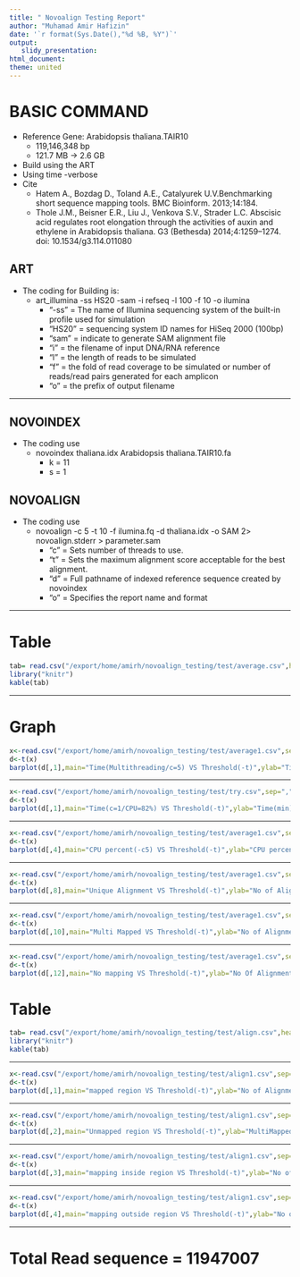 ```yaml
---
title: " Novoalign Testing Report"
author: "Muhamad Amir Hafizin"
date: '`r format(Sys.Date(),"%d %B, %Y")`'
output:
   slidy_presentation:
html_document:
theme: united
---
```


# BASIC COMMAND
* Reference Gene: Arabidopsis thaliana.TAIR10
	+ 119,146,348 bp
	+ 121.7 MB -> 2.6 GB

* Build using the ART
* Using time -verbose
* Cite 
	+ Hatem A., Bozdag D., Toland A.E., Catalyurek U.V.Benchmarking short sequence mapping tools. BMC Bioinform. 2013;14:184.
	+ Thole J.M., Beisner E.R., Liu J., Venkova S.V., Strader L.C. Abscisic acid regulates root elongation through the activities of auxin and ethylene in Arabidopsis thaliana. G3 (Bethesda) 2014;4:1259–1274. doi: 10.1534/g3.114.011080

## ART
* The coding for Building is: 
	+ art_illumina -ss HS20 -sam -i refseq  -l 100 -f 10 -o ilumina
		+ "-ss"  = The name of Illumina sequencing system of the built-in profile used for simulation
		+ "HS20" = sequencing system ID names for HiSeq 2000 (100bp)
		+ "sam"  = indicate to generate SAM alignment file
		+ "i"    = the filename of input DNA/RNA reference
		+ "l"    = the length of reads to be simulated
		+ "f"    = the fold of read coverage to be simulated or number of reads/read pairs generated for each amplicon
		+ "o"    = the prefix of output filename

*****

## NOVOINDEX
* The coding use
	+ novoindex thaliana.idx Arabidopsis thaliana.TAIR10.fa
		+ k = 11
		+ s = 1

## NOVOALIGN
* The coding use 
	+ novoalign -c 5 -t 10 -f ilumina.fq -d thaliana.idx -o SAM 2> novoalign.stderr > parameter.sam
		+ "c" =  Sets  number of threads to use.
		+ "t" =  Sets the maximum alignment score acceptable for the best alignment. 
		+ "d" =  Full pathname of indexed reference sequence created by novoindex
		+ "o" =  Specifies the report name and format


*****

# Table
```r
tab= read.csv("/export/home/amirh/novoalign_testing/test/average.csv",header=TRUE)
library("knitr")
kable(tab)
```
*****

# Graph
```r
x<-read.csv("/export/home/amirh/novoalign_testing/test/average1.csv",sep=",",header=TRUE,stringsAsFactors = TRUE)
d<-t(x)
barplot(d[,1],main="Time(Multithreading/c=5) VS Threshold(-t)",ylab="Time(min)",xlab="Threshold(-t)",border="red",ylim=c(0,12))
```

*****

```r
x<-read.csv("/export/home/amirh/novoalign_testing/test/try.csv",sep=",",header=TRUE,stringsAsFactors = TRUE)
d<-t(x)
barplot(d[,1],main="Time(c=1/CPU=82%) VS Threshold(-t)",ylab="Time(min)",xlab="Threshold(-t)",border="red",ylim=c(0,100))
```

*****

```r
x<-read.csv("/export/home/amirh/novoalign_testing/test/average1.csv",sep=",",header=TRUE,stringsAsFactors = TRUE)
d<-t(x)
barplot(d[,4],main="CPU percent(-c5) VS Threshold(-t)",ylab="CPU percent(%)",xlab="Threshold(-t)",border="red",ylim=c(400,500))
```

*****

```r
x<-read.csv("/export/home/amirh/novoalign_testing/test/average1.csv",sep=",",header=TRUE,stringsAsFactors = TRUE)
d<-t(x)
barplot(d[,8],main="Unique Alignment VS Threshold(-t)",ylab="No of Alignment",xlab="Threshold(-t)",border="red")
```

*****

```r
x<-read.csv("/export/home/amirh/novoalign_testing/test/average1.csv",sep=",",header=TRUE,stringsAsFactors = TRUE)
d<-t(x)
barplot(d[,10],main="Multi Mapped VS Threshold(-t)",ylab="No of Alignment",xlab="Threshold(-t)",border="red")
```
*****

```r
x<-read.csv("/export/home/amirh/novoalign_testing/test/average1.csv",sep=",",header=TRUE,stringsAsFactors = TRUE)
d<-t(x)
barplot(d[,12],main="No mapping VS Threshold(-t)",ylab="No Of Alignment",xlab="Threshold(-t)",border="red")
```

# Table
```r
tab= read.csv("/export/home/amirh/novoalign_testing/test/align.csv",header=TRUE)
library("knitr")
kable(tab)
```

*****

```r
x<-read.csv("/export/home/amirh/novoalign_testing/test/align1.csv",sep=",",header=TRUE,stringsAsFactors = TRUE)
d<-t(x)
barplot(d[,1],main="mapped region VS Threshold(-t)",ylab="No of Alignment(%)",xlab="Threshold(-t)",border="red")
```

*****

```r
x<-read.csv("/export/home/amirh/novoalign_testing/test/align1.csv",sep=",",header=TRUE,stringsAsFactors = TRUE)
d<-t(x)
barplot(d[,2],main="Unmapped region VS Threshold(-t)",ylab="MultiMapped(%)",xlab="Threshold(-t)",border="red")
```

*****

```r
x<-read.csv("/export/home/amirh/novoalign_testing/test/align1.csv",sep=",",header=TRUE,stringsAsFactors = TRUE)
d<-t(x)
barplot(d[,3],main="mapping inside region VS Threshold(-t)",ylab="No of Alignment(%)",xlab="Threshold(-t)",border="red")
```

*****

```r
x<-read.csv("/export/home/amirh/novoalign_testing/test/align1.csv",sep=",",header=TRUE,stringsAsFactors = TRUE)
d<-t(x)
barplot(d[,4],main="mapping outside region VS Threshold(-t)",ylab="No of Alignment(%)",xlab="Threshold(-t)",border="red")
```

*****

# Total Read sequence = 11947007

